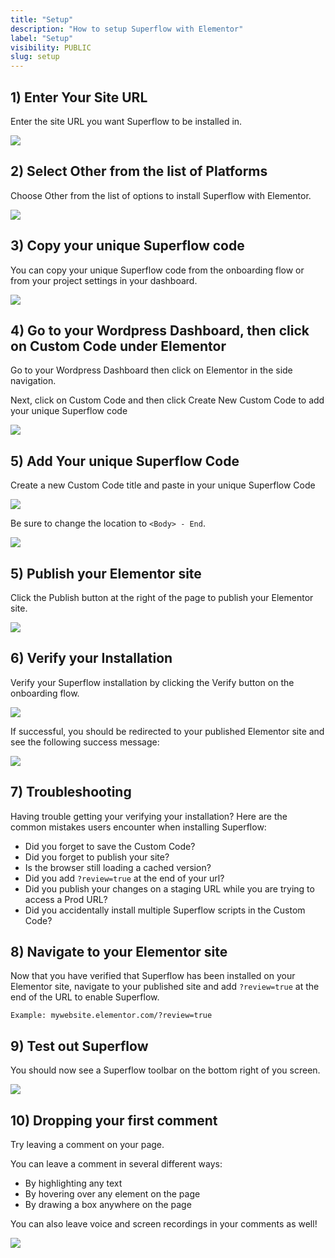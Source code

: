 ```yaml
---
title: "Setup"
description: "How to setup Superflow with Elementor"
label: "Setup"
visibility: PUBLIC
slug: setup
---
```



## 1) Enter Your Site URL

Enter the site URL you want Superflow to be installed in.

 
![](https://cdn.hashnode.com/res/hashnode/image/upload/v1733137298431/EEyBEqarl.png?auto=format)
 

## 2) Select Other from the list of Platforms

Choose Other from the list of options to install Superflow with Elementor.

 
![](https://cdn.hashnode.com/res/hashnode/image/upload/v1733137424246/SoxXecgsj.png?auto=format)
 



## 3) Copy your unique Superflow code

You can copy your unique Superflow code from the onboarding flow or from your project settings in your dashboard.

 
![](https://cdn.hashnode.com/res/hashnode/image/upload/v1733137465724/m3zAkZwmB.png?auto=format)
 

## 4) Go to your Wordpress Dashboard, then click on Custom Code under Elementor 

Go to your Wordpress Dashboard then click on Elementor in the side navigation. 

Next, click on Custom Code and then click Create New Custom Code to add your unique Superflow code

 
![](https://cdn.hashnode.com/res/hashnode/image/upload/v1733137522858/bWDDP_GiK.png?auto=format)
 

## 5) Add Your unique Superflow Code

Create a new Custom Code title and paste in your unique Superflow Code

 
![](https://cdn.hashnode.com/res/hashnode/image/upload/v1733137557154/Ms2P5e3RP.png?auto=format)
 

Be sure to change the location to `<Body> - End`.

 
![](https://cdn.hashnode.com/res/hashnode/image/upload/v1733137597351/z1jFfYsej.png?auto=format)
 


## 5) Publish your Elementor site


Click the Publish button at the right of the page to publish your Elementor site.

 
![](https://cdn.hashnode.com/res/hashnode/image/upload/v1733137641871/Bx5Xyp-II.png?auto=format)
 



## 6) Verify your Installation

Verify your Superflow installation by clicking the Verify button on the onboarding flow.

 
![](https://cdn.hashnode.com/res/hashnode/image/upload/v1733137679622/cNOyYUW_-.png?auto=format)
 

If successful, you should be redirected to your published Elementor site and see the following success message:

 
![](https://cdn.hashnode.com/res/hashnode/image/upload/v1733137773797/iHfwktxSw.png?auto=format)
 

## 7) Troubleshooting

Having trouble getting your verifying your installation? Here are the common mistakes users encounter when installing Superflow:

 - Did you forget to save the Custom Code?
 - Did you forget to publish your site?
 - Is the browser still loading a cached version?
 - Did you add `?review=true` at the end of your url?
 - Did you publish your changes on a staging URL while you are trying to access a Prod URL?
 - Did you accidentally install multiple Superflow scripts in the Custom Code?


## 8) Navigate to your Elementor site 

Now that you have verified that Superflow has been installed on your Elementor site, navigate to your published site and add `?review=true` at the end of the URL to enable Superflow. 

`Example: mywebsite.elementor.com/?review=true`


## 9) Test out Superflow

You should now see a Superflow toolbar on the bottom right of you screen.

 
![](https://cdn.hashnode.com/res/hashnode/image/upload/v1733137813622/xwWngcgVb.png?auto=format)
 




## 10) Dropping your first comment
Try leaving a comment on your page.

You can leave a comment in several different ways:
- By highlighting any text
- By hovering over any element on the page
- By drawing a box anywhere on the page

You can also leave voice and screen recordings in your comments as well!

 
![](https://cdn.hashnode.com/res/hashnode/image/upload/v1733137856433/LtsVBsWFJ.gif?auto=format)
 

